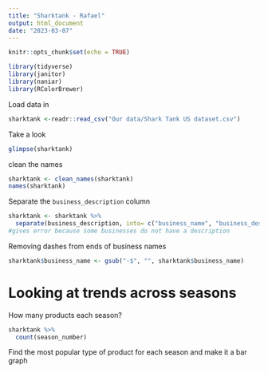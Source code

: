 ```yaml
---
title: "Sharktank - Rafael"
output: html_document
date: "2023-03-07"
---
```


```r
knitr::opts_chunk$set(echo = TRUE)
```

```r
library(tidyverse)
library(janitor)
library(naniar)
library(RColorBrewer)
```

Load data in

```r
sharktank <-readr::read_csv("Our data/Shark Tank US dataset.csv")
```

Take a look

```r
glimpse(sharktank)
```

clean the names

```r
sharktank <- clean_names(sharktank)
names(sharktank)
```

Separate the `business_description` column
```r
sharktank <- sharktank %>% 
  separate(business_description, into= c("business_name", "business_description"), sep = " - ")
#gives error because some businesses do not have a description
```

Removing dashes from ends of business names
```r
sharktank$business_name <- gsub("-$", "", sharktank$business_name)
```


# Looking at trends across seasons

How many products each season?
```r
sharktank %>% 
  count(season_number)
```
Find the most popular type of product for each season and make it a bar graph


